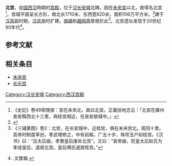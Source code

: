 '''北宫'''，[[中国|中国]][[西汉|西汉]]時期的[[宫殿|宫殿]]，位于[[汉长安城|汉长安城]]北隅，因在[[未央宮|未央宮]]以北，故得名北宮<ref>《史記》卷49索隱按：宮在未央北，故曰北宮。正義括地志云：「北宮在雍州長安縣西北十三里，與桂宮相近，在長安故城中。」 </ref>。宫城平面呈长方形，南北长1710米、东西宽620米，面积106万平方米。<ref>{{cite web|author=考古|title=汉长安城北宫的勘探及其南面砖瓦窑的发掘|url=http://www.cnki.net/KCMS/detail/detail.aspx?QueryID=14&CurRec=20&recid=&filename=KAGU199610002&dbname=CJFD9697&dbcode=CJFQ&pr=&urlid=&yx=&v=MTA3MTJUM3FUcldNMUZyQ1VSTDZmYitab0ZDbmxXcnJQTGl6TWU3S3hGOWZOcjQ5RlpvUjhlWDFMdXhZUzdEaDE=|accessdate=1996年10期|deadurl=yes|archiveurl=https://web.archive.org/web/20160304235028/http://www.cnki.net/KCMS/detail/detail.aspx?QueryID=14&CurRec=20&recid=&filename=KAGU199610002&dbname=CJFD9697&dbcode=CJFQ&pr=&urlid=&yx=&v=MTA3MTJUM3FUcldNMUZyQ1VSTDZmYitab0ZDbmxXcnJQTGl6TWU3S3hGOWZOcjQ5RlpvUjhlWDFMdXhZUzdEaDE=|archivedate=2016-03-04}}</ref>建于[[刘邦|汉高祖]]时期，[[汉武帝|汉武帝]]时扩建。[[孝惠張皇后|張嫣]]和[[趙飛燕|趙飛燕]]曾居於此<ref>《三辅黄图》卷2：北宫，在长安城中，近桂宫，俱在未央宫北。周回十里。高帝时制度草创，孝武增修之，中有前殿，广五十步，珠帘玉户如桂宫。《汉书》曰：“吕太后崩，孝惠皇后废处北宫”。又曰：“哀帝崩，贬皇太后赵氏为孝成皇后，退居北宫。皇后傅氏退居桂宫。”</ref>。北宫遗址发现于20世纪90年代<ref>{{cite news |title=汉长安城北宫遗址发现西汉时安置被废帝后的宫城 |url=http://wenhui.whb.cn/zhuzhan/jjl/20200423/342626.html}}.文匯報.</ref>。

== 参考文献 ==
{{Reflist}}

== 相关条目 ==
*[[未央宫|未央宫]]
*[[长乐宫|长乐宫]]

[[Category:汉长安城|Category:汉长安城]]
[[Category:西汉宫殿|Category:西汉宫殿]]